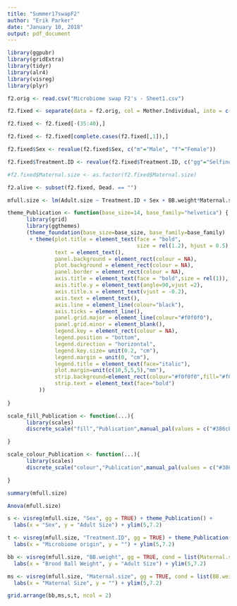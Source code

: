 ```yaml
---
title: "Summer17swapF2"
author: "Erik Parker"
date: "January 10, 2018"
output: pdf_document
---
```


```r

library(ggpubr)
library(gridExtra)
library(tidyr)
library(alr4)
library(visreg)
library(plyr)

f2.orig <- read.csv("Microbiome swap F2's - Sheet1.csv")

f2.fixed <- separate(data = f2.orig, col = Mother.Individual, into = c("mother", "individual"), sep = "\\.")

f2.fixed <- f2.fixed[-(35:40),]

f2.fixed <- f2.fixed[complete.cases(f2.fixed[,1]),]

f2.fixed$Sex <- revalue(f2.fixed$Sex, c("m"="Male", "f"="Female"))

f2.fixed$Treatment.ID <- revalue(f2.fixed$Treatment.ID, c("gg"="Selfinoculated", "gs"="Crossinoculated"))

#f2.fixed$Maternal.size <- as.factor(f2.fixed$Maternal.size)

f2.alive <- subset(f2.fixed, Dead. == "")

mfull.size <- lm(Adult.size ~ Treatment.ID + Sex + BB.weight*Maternal.size, data = f2.fixed)

```

```r

theme_Publication <- function(base_size=14, base_family="helvetica") {
      library(grid)
      library(ggthemes)
      (theme_foundation(base_size=base_size, base_family=base_family)
       + theme(plot.title = element_text(face = "bold",
                                         size = rel(1.2), hjust = 0.5),
               text = element_text(),
               panel.background = element_rect(colour = NA),
               plot.background = element_rect(colour = NA),
               panel.border = element_rect(colour = NA),
               axis.title = element_text(face = "bold",size = rel(1)),
               axis.title.y = element_text(angle=90,vjust =2),
               axis.title.x = element_text(vjust = -0.2),
               axis.text = element_text(), 
               axis.line = element_line(colour="black"),
               axis.ticks = element_line(),
               panel.grid.major = element_line(colour="#f0f0f0"),
               panel.grid.minor = element_blank(),
               legend.key = element_rect(colour = NA),
               legend.position = "bottom",
               legend.direction = "horizontal",
               legend.key.size= unit(0.2, "cm"),
               legend.margin = unit(0, "cm"),
               legend.title = element_text(face="italic"),
               plot.margin=unit(c(10,5,5,5),"mm"),
               strip.background=element_rect(colour="#f0f0f0",fill="#f0f0f0"),
               strip.text = element_text(face="bold")
          ))
      
}

scale_fill_Publication <- function(...){
      library(scales)
      discrete_scale("fill","Publication",manual_pal(values = c("#386cb0","#fdb462","#7fc97f","#ef3b2c","#662506","#a6cee3","#fb9a99","#984ea3","#ffff33")), ...)

}

scale_colour_Publication <- function(...){
      library(scales)
      discrete_scale("colour","Publication",manual_pal(values = c("#386cb0","#fdb462","#7fc97f","#ef3b2c","#662506","#a6cee3","#fb9a99","#984ea3","#ffff33")), ...)

}

```


```r

summary(mfull.size)

Anova(mfull.size)

s <- visreg(mfull.size, "Sex", gg = TRUE) + theme_Publication() + 
  labs(x = "Sex", y = "Adult Size") + ylim(5,7.2)

t <- visreg(mfull.size, "Treatment.ID", gg = TRUE) + theme_Publication()+ 
  labs(x = "Microbiome origin", y = "") + ylim(5,7.2)

bb <- visreg(mfull.size, "BB.weight", gg = TRUE, cond = list(Maternal.size = 5.5)) + theme_Publication()+ 
  labs(x = "Brood Ball Weight", y = "Adult Size") + ylim(5,7.2)

ms <- visreg(mfull.size, "Maternal.size", gg = TRUE, cond = list(BB.weight = 4.2)) + theme_Publication() + 
  labs(x = "Maternal Size", y = "") + ylim(5,7.2)

grid.arrange(bb,ms,s,t, ncol = 2)

```